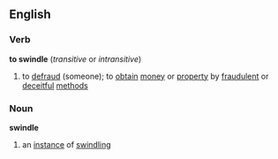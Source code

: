 ==English==
===Verb===
'''to swindle'''  (''transitive'' or ''intransitive'')
# to [[defraud]] (someone); to [[obtain]] [[money]] or [[property]] by [[fraudulent]] or [[deceitful]] [[method]]s
===Noun===
'''swindle'''
# an [[instance]] of [[swindling]]